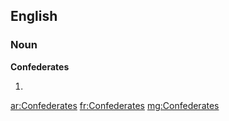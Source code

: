==English==

===Noun===
'''Confederates'''

# {{plural of|Confederate}}

[[ar:Confederates]]
[[fr:Confederates]]
[[mg:Confederates]]